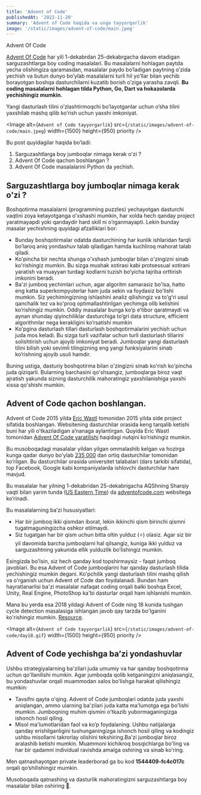 ```yaml
---
title: 'Advent of Code'
publishedAt: '2022-11-20'
summary: 'Advent of Code haqida va unga tayyorgarlik'
image: '/static/images/advent-of-code/main.jpeg'
---
```


Advent Of Code

[Advent Of Code](https://adventofcode.com/) har yili 1-dekabrdan 25-dekabrgacha davom etadigan sarguzashtlarga boy coding masalalari. Bu masalalarni hohlagan paytda yecha olishingiza qaramasdan, masalalar paydo bo’ladigan paytning o’zida yechish va butun dunyo bo’ylab masalalarni turli hil yo’llar bilan yechib borayotgan boshqa dasturchilarni kuzatib borish o’ziga yarasha zavqli. **Bu coding masalalarni hohlagan tilda Python, Go, Dart va hokazolarda yechishingiz mumkin.**

Yangi dasturlash tilini o’zlashtirmoqchi bo’layotganlar uchun o’sha tilini yaxshilab mashq qilib ko’rish uchun yaxshi imkoniyat.

<Image
  alt={`Advent of Code tayyorgarlik`}
  src={`/static/images/advent-of-code/main.jpeg`}
  width={1500}
  height={950}
  priority
/>

Bu post quyidagilar haqida bo’ladi:

1. Sarguzashtlarga boy jumboqlar nimaga kerak o'zi ?
2. Advent Of Code qachon boshlangan ?
3. Advent Of Code masalalarini Python da yechish.

## Sarguzashtlarga boy jumboqlar nimaga kerak o'zi ?

Boshqotirma masalalarni (programming puzzles) yechayotgan dasturchi vaqtini zoya ketayotganga o'xshashi mumkin, har xolda hech qanday project yaratmayapdi yoki qandaydir hard skill ni o’rganmayapti. Lekin bunday masalar yechishning quyidagi afzalliklari bor:

- Bunday boshqotirmalar odatda dasturchining har kunlik ishlaridan farqli bo’laroq aniq yondashuv talab qiladigan hamda kuchliroq mahorat talab qiladi.
- Ko'pincha bir nechta shunga o'xshash jumboqlar bilan o'zingizni sinab ko'rishingiz mumkin. Bu sizga mushak xotirasi kabi protsessual xotirani yaratish va muayyan turdagi kodlarni tuzish bo‘yicha tajriba orttirish imkonini beradi.
- Ba'zi jumboq yechimlari uchun, agar algoritm samarasiz bo'lsa, hatto eng katta superkompyuterlar ham juda sekin va foydasiz bo'lishi mumkin. Siz yechimingizning ishlashini analiz qilishingiz va to'g'ri usul qanchalik tez va ko'proq optimallashtirilgan yechimga olib kelishini ko’rishingiz mumkin. Oddiy masalalar bunga ko’p e’tibor qaratmaydi va aynan shunday qiyinchiliklar dasturchiga to’gri data structure, efficient algorithmlar nega kerakligini ko’rsatishi mumkin
- Ko'pgina dasturlash tillari dasturlash boshqotirmalarini yechish uchun juda mos keladi. Bu sizga turli vazifalar uchun turli dasturlash tillarini solishtirish uchun ajoyib imkoniyat beradi. Jumboqlar yangi dasturlash tilini bilish yoki sevimli tilingizning eng yangi funksiyalarini sinab ko‘rishning ajoyib usuli hamdir.

Buning ustiga, dasturiy boshqotirma bilan o'zingizni sinab ko'rish ko'pincha juda qiziqarli. Bularning barchasini qo'shsangiz, jumboqlarga biroz vaqt ajratish yakunda sizning dasturchilik mahoratingiz yaxshilanishiga yaxshi xissa qo'shishi mumkin.

## Advent of Code qachon boshlangan.

Advent of Code 2015 yilda [Eric Wastl](http://was.tl/) tomonidan 2015 yilda side project sifatida boshlangan. Websitening dasturchilar orasida keng tarqalib ketishi buni har yili o’tkaziladigan a’nanaga aylantirgan. Quyida Eric Wastl tomonidan [Advent Of Code yaratilishi](https://www.youtube.com/watch?v=gibVyxpi-qA) haqidagi nutqini ko’rishingiz mumkin.

Bu musoboqadagi masalalar yildan yilgan ommalashib kelgan va hozirga kunga qadar dunyo bo’ylab [235 000](https://adventofcode.com/2021/stats) dan ortiq dasturchilar tomonidan ko’rilgan. Bu dasturchilar orasida universitet talabalari (dars tarkibi sifatida), top Facebook, Google kabi kompaniyalarda ishlovchi dasturchilar ham mavjud.

Bu masalalar har yilning 1-dekabridan 25-dekabrigacha AQShning Sharqiy vaqti bilan yarim tunda ([US Eastern Time](https://www.timeanddate.com/time/zones/et)) da [adventofcode.com](http://adventofcode.com) websitega ko’rinadi.

Bu masalalarning ba’zi hususiyatlari:

- Har bir jumboq ikki qismdan iborat, lekin ikkinchi qism birinchi qismni tugatmaguningizcha oshkor etilmaydi.
- Siz tugatgan har bir qism uchun bitta oltin yulduz (⭐) olasiz. Agar siz bir yil davomida barcha jumboqlarni hal qilsangiz, kuniga ikki yulduz va sarguzashtning yakunida ellik yulduzlik bo’lishingiz mumkin.

Esingizda bo'lsin, siz hech qanday kod topshirmaysiz - faqat jumboq javoblari. Bu esa Advent of Code jumboqlarini har qanday dasturlash tilida yechishingiz mumkin degani. Ko'pchilik yangi dasturlash tilini mashq qilish va o'rganish uchun Advent of Code dan foydalanadi. Bundan ham hayratlanarlisi ba'zi masalalar nafaqat coding orqali balki boshqa Excel, Unity, Real Engine, PhotoShop ka'bi dasturlar orqali ham ishlanishi mumkin.

Mana bu yerda esa 2018 yildagi Advent of Code ning 18 kunida tushgan cycle detection masalasiga ishlangan javob qay tarzda bo'lganini ko'rishingiz mumkin. [Resource](https://www.forrestthewoods.com/blog/solving-advent-of-code-in-under-a-second/).

<Image
  alt={`Advent of Code tayyorgarlik`}
  src={`/static/images/advent-of-code/day18.gif`}
  width={1500}
  height={950}
  priority
/>

## Advent of Code yechishga ba’zi yondashuvlar

Ushbu strategiyalarning ba'zilari juda umumiy va har qanday boshqotirma uchun qo'llanilishi mumkin. Agar jumboqda qolib ketganingizni aniqlasangiz, bu yondashuvlar orqali muammodan xalos bo'lishga harakat qilishingiz mumkin:

- Tavsifni qayta o'qing. Advent of Code jumboqlari odatda juda yaxshi aniqlangan, ammo ularning ba'zilari juda katta ma'lumotga ega bo'lishi mumkin. Jumboqning muhim qismini o'tkazib yubormaganingizga ishonch hosil qiling.
- Misol ma'lumotlaridan faol va ko’p foydalaning. Ushbu natijalarga qanday erishilganligini tushunganingizga ishonch hosil qiling va kodingiz ushbu misollarni takrorlay olishini tekshiring.Ba'zi jumboqlar biroz aralashib ketishi mumkin. Muammoni kichikroq bosqichlarga bo'ling va har bir qadamni individual ravishda amalga oshiring va sinab ko'ring.

Men qatnashayotgan private leaderborad ga bu kod **1544409-fc4c017c** orqali qo’shilishingiz mumkin.

Musoboqada qatnashing va dasturlik mahoratingizni sarguzashtlarga boy masalalar bilan oshiring 🚀.

